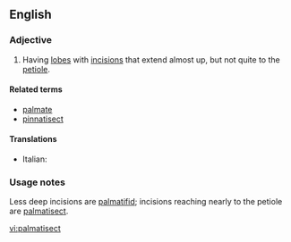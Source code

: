 ==English==
===Adjective===
{{en-adj}}
# {{botany|of leaves}} Having [[lobe]]s with [[incision]]s that extend almost up, but not quite to the [[petiole]].

====Related terms====
*[[palmate]]
*[[pinnatisect]]

====Translations====
{{top}}
*Italian: {{t-|it|palmatosetto}}
{{mid}}

{{bottom}}

===Usage notes===
Less deep incisions are [[palmatifid]]; incisions reaching nearly to the petiole are [[palmatisect]].

[[vi:palmatisect]]